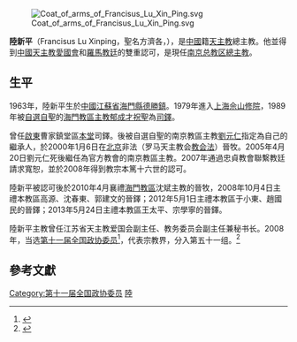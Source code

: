 [[File:Coat_of_arms_of_Francisus_Lu_Xin_Ping.svg|right]]

'''陸新平'''（Francisus Lu Xinping，聖名方濟各，{{bd|1963年||}}），是[[中國|中國]]籍[[天主教|天主教]]總主教。他並得到[[中國天主教愛國會|中國天主教愛國會]]和[[羅馬教廷|羅馬教廷]]的雙重認可，是現任[[天主教南京总教区|南京总教区總主教]]。

== 生平 ==
1963年，陸新平生於[[中國|中國]][[江蘇省|江蘇省]][[海門縣|海門縣]][[德勝鎮|德勝鎮]]。1979年進入[[上海|上海]][[佘山修院|佘山修院]]，1989年被[[自選自聖|自選自聖]]的[[天主教海門教區|海門教區主教]][[郁成才|郁成才]][[祝聖|祝聖]]為[[司鐸|司鐸]]。

曾任[[啟東|啟東]]曹家鎮堂區[[本堂|本堂]]司鐸。後被自選自聖的南京教區主教[[劉元仁|劉元仁]]指定為自己的繼承人，於2000年1月6日在[[北京|北京]]非法（罗马天主教会[[教会法|教会法]]）晉牧。2005年4月20日劉元仁死後繼任為官方教會的南京教區主教。2007年通過忠貞教會聯繫教廷請求寬恕，並於2008年得到教宗本篤十六世的認可。

陸新平被認可後於2010年4月襄禮[[天主教海門教區|海門教區]]沈斌主教的晉牧，2008年10月4日主禮本教區高源、沈春東、郭建文的晉鐸；2012年5月1日主禮本教區于小東、趙國民的晉鐸；2013年5月24日主禮本教區王太平、宗學寧的晉鐸。

陸新平主教曾任江苏省天主教爱国会副主任、教务委员会副主任兼秘书长。2008年，当选[[第十一届全国政协委员|第十一届全国政协委员]]<ref>{{cite news|title=第十一届全国政协委员名单|url=http://www.indaa.com.cn/zt/2009qglh/zxzs/200903/t20090303_127573.html|accessdate=2013-04-09|work=新华社北京1月25日电 中国人民政治协商会议第十一届全国委员会委员名单(共2237人，2008年1月25日政协第十届全国委员会常务委员会第二十次会议通过)|date=2008年1月25日|deadurl=yes|archiveurl=https://web.archive.org/web/20130928014403/http://www.indaa.com.cn/zt/2009qglh/zxzs/200903/t20090303_127573.html|archivedate=2013年9月28日}}</ref>，代表宗教界，分入第五十一组。<ref>{{cite news |title=全国政协信息-陆新平 |url = http://www.cppcc.gov.cn/CMS/wylibary/showJcwyxtInfoWylibary.action?tabJcwyxt.guid=11W0018230&wytype=wjwy |accessdate=2013-04-11 |publisher = 全国政协}}</ref>

==參考文獻==
{{reflist}}
{{天主教小作品}}

[[Category:第十一届全国政协委员|Category:第十一届全国政协委员]]
[[Category:中华人民共和国天主教主教|陸]]